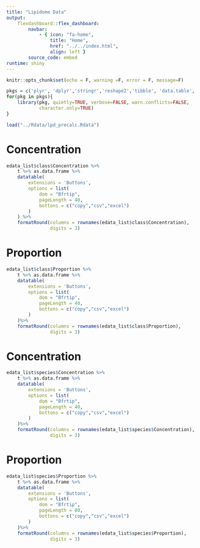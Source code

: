 ```yaml
---
title: "Lipidome Data"
output:
    flexdashboard::flex_dashboard:
        navbar:
            - { icon: "fa-home",
                title: "Home", 
                href: "../../index.html", 
                align: left }
        source_code: embed
runtime: shiny 
---
```


```r
knitr::opts_chunk$set(echo = F, warning =F, error = F, message=F)
```

```r
pkgs = c('plyr', 'dplyr','stringr','reshape2','tibble', 'data.table', 'DT')
for(pkg in pkgs){
    library(pkg, quietly=TRUE, verbose=FALSE, warn.conflicts=FALSE, 
            character.only=TRUE)
}
```

```r
load("../Rdata/lpd_precalc.Rdata")
```

Concentration {data-navmenu="Class"}
============================

```r
edata_list$class$Concentration %>%
    t %>% as.data.frame %>%
    datatable(
        extensions = 'Buttons',
        options = list(
            dom = "Bfrtip",
            pageLength = 40,
            bottons = c("copy","csv","excel")
        )
    ) %>%
    formatRound(columns = rownames(edata_list$class$Concentration),
                digits = 3)
```

Proportion {data-navmenu="Class"}
=====================================

```r
edata_list$class$Proportion %>%
    t %>% as.data.frame %>%
    datatable(
        extensions = 'Buttons',
        options = list(
            dom = "Bfrtip",
            pageLength = 40,
            bottons = c("copy","csv","excel")
        )
    )%>%
    formatRound(columns = rownames(edata_list$class$Proportion),
                digits = 3)
```

Concentration {data-navmenu="Species"}
=====================================

```r
edata_list$species$Concentration %>%
    t %>% as.data.frame %>%
    datatable(
        extensions = 'Buttons',
        options = list(
            dom = "Bfrtip",
            pageLength = 40,
            bottons = c("copy","csv","excel")
        )
    )%>%
    formatRound(columns = rownames(edata_list$species$Concentration),
                digits = 3)
```

Proportion {data-navmenu="Species"}
=====================================

```r
edata_list$species$Proportion %>%
    t %>% as.data.frame %>%
    datatable(
        extensions = 'Buttons',
        options = list(
            dom = "Bfrtip",
            pageLength = 80,
            bottons = c("copy","csv","excel")
        )
    )%>%
    formatRound(columns = rownames(edata_list$species$Proportion),
                digits = 3)
```